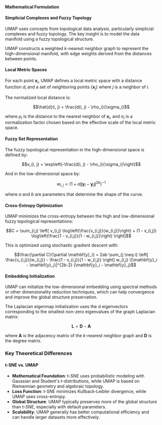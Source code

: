 #### Mathematical Formulation

#### Simplicial Complexes and Fuzzy Topology

UMAP uses concepts from topological data analysis, particularly simplicial complexes and fuzzy topology. The key insight is to model the data manifold using a fuzzy topological structure.

UMAP constructs a weighted $k$-nearest neighbor graph to represent the high-dimensional manifold, with edge weights derived from the distances between points.

#### Local Metric Spaces

For each point $\mathbf{x}_i$, UMAP defines a local metric space with a distance function $d_i$ and a set of neighboring points $\{\mathbf{x}_j\}$ where $j$ is a neighbor of $i$.

The normalized local distance is:

$$\hat{d}(i, j) = \frac{d(i, j) - \rho_i}{\sigma_i}$$

where $\rho_i$ is the distance to the nearest neighbor of $\mathbf{x}_i$, and $\sigma_i$ is a normalization factor chosen based on the effective scale of the local metric space.

#### Fuzzy Set Representation

The fuzzy topological representation in the high-dimensional space is defined by:

$$v_{i, j} = \exp\left(-\frac{d(i, j) - \rho_i}{\sigma_i}\right)$$

And in the low-dimensional space by:

$$w_{i, j} = \left(1 + a \|\mathbf{y}_i - \mathbf{y}_j\|^{2b}\right)^{-1}$$

where $a$ and $b$ are parameters that determine the shape of the curve.

#### Cross-Entropy Optimization

UMAP minimizes the cross-entropy between the high and low-dimensional fuzzy topological representations:

$$C = \sum_{i,j} \left[ v_{i,j} \log\left(\frac{v_{i,j}}{w_{i,j}}\right) + (1 - v_{i,j}) \log\left(\frac{1 - v_{i,j}}{1 - w_{i,j}}\right) \right]$$

This is optimized using stochastic gradient descent with:

$$\frac{\partial C}{\partial \mathbf{y}_i} = 2ab \sum_{j \neq i} \left[ \frac{v_{i,j}}{w_{i,j}} - \frac{1 - v_{i,j}}{1 - w_{i,j}} \right] w_{i,j} \|\mathbf{y}_i - \mathbf{y}_j\|^{2b-2} (\mathbf{y}_i - \mathbf{y}_j)$$

#### Embedding Initialization

UMAP can initialize the low-dimensional embedding using spectral methods or other dimensionality reduction techniques, which can help convergence and improve the global structure preservation.

The Laplacian eigenmap initialization uses the $d$ eigenvectors corresponding to the smallest non-zero eigenvalues of the graph Laplacian matrix:

$$\mathbf{L} = \mathbf{D} - \mathbf{A}$$

where $\mathbf{A}$ is the adjacency matrix of the $k$-nearest neighbor graph and $\mathbf{D}$ is the degree matrix.

### Key Theoretical Differences

#### t-SNE vs. UMAP

- **Mathematical Foundation**: t-SNE uses probabilistic modeling with Gaussian and Student's t-distributions, while UMAP is based on Riemannian geometry and algebraic topology.
- **Loss Function**: t-SNE minimizes Kullback-Leibler divergence, while UMAP uses cross-entropy.
- **Global Structure**: UMAP typically preserves more of the global structure than t-SNE, especially with default parameters.
- **Scalability**: UMAP generally has better computational efficiency and can handle larger datasets more effectively.